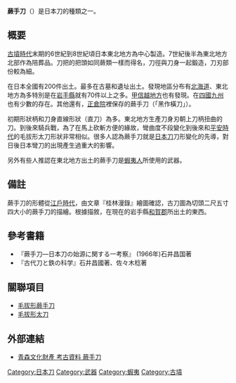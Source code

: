 '''蕨手刀'''（{{lang|imageja|わらびてとう、わらびてがたな、わらびてかたな}}）是日本刀的種類之一。

==概要==
{{右|}}
[[古墳時代|古墳時代]]末期的6世紀到8世紀頃日本東北地方為中心製造。7世紀後半為東北地方北部作為陪葬品。刀把的把頭如同蕨類一樣而得名，刀徑與刀身一起鍛造，刀刃部份較為細。

在日本全國有200件出土。最多在古墓和遺址出土。發現地區分布有[[北海道|北海道]]、東北地方為多特別是在[[岩手縣|岩手縣]]就有70件以上之多。[[甲信越地方|甲信越地方]]也有發現。在[[四國|四國]][[九州_(日本)|九州]]也有少數的存在。其他還有，[[正倉院|正倉院]]裡保存的蕨手刀（「黑作橫刀」）。

初期形狀柄和刀身直線形狀（直刀）為多。東北地方生產刀身刃朝上刀柄扭曲的刀。到後來騎兵戰，為了在馬上砍斬方便的緣故，彎曲度不段變化到後來和[[平安時代|平安時代]]的毛拔形太刀形狀非常相似。很多人認為蕨手刀就是[[日本刀|日本刀]]刀形變化的先導，對日後日本彎刀的出現產生過重大的影響。

另外有些人推認在東北地方出土的蕨手刀是[[蝦夷人|蝦夷人]]所使用的武器。

==備註==
蕨手刀的形體從[[江戶時代|江戶時代]]，由文章『桂林漫錄』繪圖確認，古刀圖為切頭二尺五寸四大小的蕨手刀的描繪。根據描敘，在現在的岩手縣[[和賀郡|和賀郡]]所出土的東西。

==參考書籍==
*『蕨手刀―日本刀の始源に関する一考察』 (1966年)石井昌国著
*『古代刀と鉄の科学』石井昌國著、佐々木稔著

==關聯項目==
*[[毛拔形蕨手刀|毛拔形蕨手刀]]
*[[毛拔形太刀|毛拔形太刀]]

==外部連結==
*[http://www.pref.aomori.lg.jp/culture/juho_kouko/03.html 青森文化財產 考古資料 蕨手刀] {{Wayback|url=http://www.pref.aomori.lg.jp/culture/juho_kouko/03.html |date=20100403215421 }}



[[Category:日本刀|Category:日本刀]]
[[Category:武器|Category:武器]]
[[Category:蝦夷|Category:蝦夷]]
[[Category:古墳|Category:古墳]]